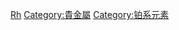 {{catmore}}
{{Commonscat|Rhodium}}

[[Category:各化学元素|Rh]]
[[Category:貴金屬|Category:貴金屬]]
[[Category:铂系元素|Category:铂系元素]]